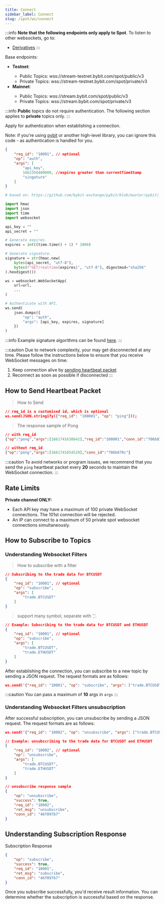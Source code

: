 ```yaml
---
title: Connect
sidebar_label: Connect
slug: /spot/ws/connect
---
```



:::info
**Note that the following endpoints only apply to Spot**. To listen to other websockets, go to:
* [Derivatives](../../derivatives/ws/connect)
:::

Base endpoints:
<ul>
  <li><b>Testnet</b>:</li>
  <ul>
    <li>Public Topics: <span id="testnet_address">wss://stream-testnet.bybit.com/spot/public/v3</span></li>
    <li>Private Topics: <span id="testnet_private_address">wss://stream-testnet.bybit.com/spot/private/v3</span></li>
  </ul>
  <li><b>Mainnet</b>:</li>
  <ul>
    <li>Public Topics: <span id="mainnet_address">wss://stream.bybit.com/spot/public/v3</span></li>
    <li>Private Topics: <span id="mainnet_private_address">wss://stream.bybit.com/spot/private/v3</span></li>
  </ul>
</ul>

:::info
<b>Public</b> topics do not require authentication. The following section applies to <b>private</b> topics only.
:::


<p>Apply for authentication when establishing a connection.</p>
<p>Note: if you're using <a href="https://github.com/bybit-exchange/pybit">pybit</a> or another high-level library, you can ignore this code - as authentication is handled for you.</p>

```json
{
    "req_id": "10001", // optional
    "op": "auth",
    "args": [
        "api_key",
        1662350400000, //expires greater than currentTimeStamp
        "singature"
    ]
}
```

```python
# based on: https://github.com/bybit-exchange/pybit/blob/master/pybit/_http_manager.py

import hmac
import json
import time
import websocket

api_key = ""
api_secret = ""

# Generate expires.
expires = int((time.time() + 1) * 1000)

# Generate signature.
signature = str(hmac.new(
    bytes(api_secret, "utf-8"),
    bytes(f"GET/realtime{expires}", "utf-8"), digestmod="sha256"
).hexdigest())

ws = websocket.WebSocketApp(
    url=url,
    ...
)

# Authenticate with API.
ws.send(
    json.dumps({
        "op": "auth",
        "args": [api_key, expires, signature]
    })
)
```

:::info
Example signature algorithms can be found <a href="https://github.com/bybit-exchange/api-usage-examples">here</a>.
:::

:::caution
Due to network complexity, your may get disconnected at any time. Please follow the instructions below to ensure that you receive WebSocket messages on time:
1. Keep connection alive by <a href="#t-heartbeat">sending heartbeat packet</a>
2. Reconnect as soon as possible if disconnected
:::


## How to Send Heartbeat Packet
> How to Send

```json
// req_id is a customised id, which is optional
ws.send(JSON.stringify({"req_id": "100001", "op": "ping"}));
```

> The response sample of Pong

```json
// with req_id
{"op":"pong","args":[1661741630642],"req_id":"100001","conn_id":"706b870c"}

// without req_id
{"op":"pong","args":[1661741654529],"conn_id":"706b870c"}
```

:::caution
To avoid networks or program issues, we recommend that you send the <code>ping</code> heartbeat packet every <b>20</b> seconds to maintain the WebSocket connection.
:::

## Rate Limits
**Private channel ONLY:**
- Each API key may have a maximum of 100 private WebSocket connections. The 101st connection will be rejected.
- An IP can connect to a maximum of 50 private spot websocket connections simultaneously.

## How to Subscribe to Topics
### Understanding Websocket Filters

> How to subscribe with a filter

```json
// Subscribing to the trade data for BTCUSDT
{
    "req_id": "10001", // optional
    "op": "subscribe",
    "args": [
        "trade.BTCUSDT"
    ]
}
```

> support many symbol, separate with ','.

```json
// Example: Subscribing to the trade data for BTCUSDT and ETHUSDT
{
    "req_id": "10001", // optional
    "op": "subscribe",
    "args": [
        "trade.BTCUSDT",
        "trade.ETHUSDT"
    ]
}
```

<p>After establishing the connection, you can subscribe to a new topic by sending a JSON request. The request formats are as follows:</p>


```json
ws.send('{"req_id": "10001", "op": "subscribe", "args": ["trade.BTCUSDT", "trade.ETHUSDT", "tickers.BTCUSDT", "bookticker.BTCUSDT"]}')
```

:::caution
You can pass a maximum of <b>10</b> args in <code>args</code>
:::

### Understanding Websocket Filters unsubscription

<p>After successful subscription, you can unsubscribe by sending a JSON request. The request formats are as follows:</p>

```json
ws.send('{"req_id": "10002", "op": "unsubscribe", "args": ["trade.BTCUSDT"]}');
```

```json
// Example: unsubscribing to the trade data for BTCUSDT and ETHUSDT
{
    "req_id": "10002", // optional
    "op": "unsubscribe",
    "args": [
        "trade.BTCUSDT",
        "trade.ETHUSDT"
    ]
}
```

```json
// unsubscribe response sample
{
    "op": "unsubscribe",
    "success": true,
    "req_id": "10002",
    "ret_msg": "unsubscribe",
    "conn_id": "46f097b7"
}
```

## Understanding Subscription Response
Subscription Response

```json
{
    "op": "subscribe",
    "success": true,
    "req_id": "10001",
    "ret_msg": "subscribe",
    "conn_id": "46f097b7"
}
```

Once you subscribe successfully, you'd receive result information. You can determine whether the subscription is successful based on the response.
